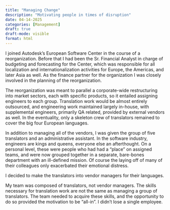 ```yaml
---
title: "Managing Change"
description: "Motivating people in times of disruption"
date: 04-14-2025
categories: [Management]
draft: true
draft-mode: visible
format: html
---
```


I joined Autodesk's European Software Center in the course of a reorganization. Before that I had been the Sr. Financial Analyst in charge of budgeting and forecasting for the Center, which was responsible for all localization and internationalization activities for Europe, the Americas, and later Asia as well. As the finance partner for the organization I was closely involved in the planning of the reorganization.

The reorganization was meant to parallel a corporate-wide restructuring into market sectors, each with specific products, so it entailed assigning engineers to each group.  Translation work would be almost entirely outsourced, and engineering work maintained largely in-house, with supplemental engineers, primarily QA related, provided by external vendors as well. In the eventuality, only a skeleton crew of translators remained to cover the big four European languages.

In addition to managing all of the vendors, I was given the group of five translators and an administrative assistant. In the software industry, engineers are kings and queens, everyone else an afterthought. On a personal level, these were people who had had a "place" on assigned teams, and were now grouped together in a separate, bare-bones department with an ill-defined mission. Of course the laying off of many of their colleagues only exacerbated their emotional distress.

I decided to make the translators into vendor managers for their languages.

My team was composed of translators, not vendor managers. The skills necessary for translation work are not the same as managing a group of translators. The team needed to acquire these skills, and the opportunity to do so provided the motivation to be "all-in". I didn't lose a single employee.